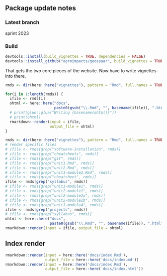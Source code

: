 ## Package update notes

### Latest branch
<!-- Branch spring2022.  -->
sprint 2023

### Build

```r
devtools::install(build_vignettes = TRUE, dependencies = FALSE)
devtools::install_github("agroimpacts/geospaar", build_vignettes = TRUE)
```


That gets the two core pieces of the website. Now have to write vignettes into there. 
```r
rmds <- dir(here::here("vignettes"), pattern = "Rmd", full.names = TRUE)

for(i in 1:length(rmds)) {
  ifile <- rmds[i]
  ohtml <- here::here("docs", 
                      paste0(gsub("\\.Rmd", "", basename(ifile)), ".html"))
  # print(glue::glue("Writing {basename(ohtml)}"))
  # print(ohtml)
  rmarkdown::render(input = ifile,
                    output_file = ohtml)
}
```

```r
rmds <- dir(here::here("vignettes"), pattern = "Rmd", full.names = TRUE)
# render specific files
# ifile <- rmds[grep("software-installation", rmds)]
# ifile <- rmds[grep("cheatsheets", rmds)]
# ifile <- rmds[grep("git", rmds)]
# ifile <- rmds[grep("unit1.Rmd", rmds)]
# ifile <- rmds[grep("unit2.Rmd", rmds)]
# ifile <- rmds[grep("unit1-module2.Rmd", rmds)]
# ifile <- rmds[grep("cheatsheet", rmds)]
ifile <- rmds[grep("syllabus", rmds)]
# ifile <- rmds[grep("unit1-module1", rmds)]
# ifile <- rmds[grep("unit2-module1", rmds)]
# ifile <- rmds[grep("unit2-module2a", rmds)]
# ifile <- rmds[grep("unit2-module2b", rmds)]
# ifile <- rmds[grep("unit1-module4", rmds)]
ifile <- rmds[grep("projects", rmds)]
# ifile <- rmds[grep("syllabus", rmds)]
ohtml <- here::here("docs",
                    paste0(gsub("\\.Rmd", "", basename(ifile)), ".html"))
rmarkdown::render(input = ifile, output_file = ohtml)

```


## Index render
```r
rmarkdown::render(input = here::here('docs/index.Rmd'),
                  output_file = here::here('docs/index.md'))
rmarkdown::render(input = here::here('docs/index.Rmd'),
                  output_file = here::here('docs/index.html'))
```
